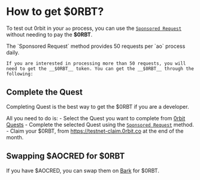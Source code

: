 
# How to get $0RBT?

To test out 0rbit in your `ao` process, you can use the [`Sponsored Request`](/developer/get-request#sponsored-request) without needing to pay the __$0RBT__.

<Callout type="info" emoji="ℹ️">
    The `Sponsored Request` method provides 50 requests per `ao` process daily.

    If you are interested in processing more than 50 requests, you will need to get the __$0RBT__ token. You can get the __$0RBT__ through the following:
</Callout>


## Complete the Quest

Completing Quest is the best way to get the $0RBT if you are a developer. 

All you need to do is:
    - Select the Quest you want to complete from [0rbit Quests](https://0rbit.co/quests)
    - Complete the selected Quest using the [`Sponsored Request`](/developer/get-request#sponsored-request) method.
    - Claim your $0RBT, from https://testnet-claim.0rbit.co at the end of the month.

## Swapping $AOCRED for $0RBT

If you have $AOCRED, you can swap them on [Bark](https://bark.arweave.dev) for $0RBT.